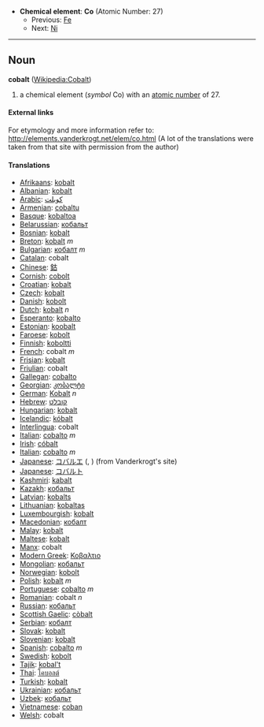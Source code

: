 *'''Chemical element''': '''Co''' (Atomic Number: 27)
**Previous: [[Iron|Fe]]
**Next: [[Nickel|Ni]]
----
== Noun ==
'''cobalt''' ([[en:Cobalt|Wikipedia:Cobalt]])

# a chemical element (''symbol'' Co) with an [[atomic number]] of 27.

====External links====
For etymology and more information refer to:
http://elements.vanderkrogt.net/elem/co.html
(A lot of the translations were taken from that site with permission from the author)

==== Translations ====
*[[Afrikaans]]: [[kobalt]]
*[[Albanian]]: [[kobalt]]
*[[Arabic]]: [[كوبلت]]
*[[Armenian]]: [[cobaltu]]
*[[Basque]]: [[kobaltoa]]
*[[Belarussian]]: [[кобальт]]
*[[Bosnian]]: [[kobalt]]
*[[Breton]]: [[kobalt]] ''m''
*[[Bulgarian]]: [[кобалт]] ''m''
*[[Catalan]]: cobalt
*[[Chinese]]: [[鈷]]
*[[Cornish]]: [[cobolt]]
*[[Croatian]]: [[kobalt]]
*[[Czech]]: [[kobalt]]
*[[Danish]]: [[kobolt]]
*[[Dutch]]: [[kobalt]] ''n''
*[[Esperanto]]: [[kobalto]]
*[[Estonian]]: [[koobalt]]
*[[Faroese]]: [[kobolt]]
*[[Finnish]]: [[koboltti]]
*[[French]]: cobalt ''m''
*[[Frisian]]: [[kobalt]]
*[[Friulian]]: cobalt
*[[Gallegan]]: [[cobalto]]
*[[Georgian]]: [[კობალტი]]
*[[German]]: [[Kobalt]] ''n''
*[[Hebrew]]: [[קובלט]]
*[[Hungarian]]: [[kobalt]]
*[[Icelandic]]: [[kóbalt]]
*[[Interlingua]]: cobalt
*[[Italian]]: [[cobalto]] ''m''
*[[Irish]]: [[cóbalt]]
*[[Italian]]: [[cobalto]] ''m''
*[[Japanese]]: [[コバルエ]] ([[]], ) (from Vanderkrogt's site)
*[[Japanese]]: [[コバルト]]
*[[Kashmiri]]: [[kabalt]]
*[[Kazakh]]: [[кобальт]]
*[[Latvian]]: [[kobalts]]
*[[Lithuanian]]: [[kobaltas]]
*[[Luxembourgish]]: [[kobalt]]
*[[Macedonian]]: [[кобалт]]
*[[Malay]]: [[kobalt]]
*[[Maltese]]: [[kobalt]]
*[[Manx]]: cobalt
*[[Modern Greek]]: [[Κοβαλτιο]] '' ''
*[[Mongolian]]: [[кобальт]]
*[[Norwegian]]: [[kobolt]]
*[[Polish]]:  [[kobalt]] ''m''
*[[Portuguese]]: [[cobalto]] ''m''
*[[Romanian]]: cobalt ''n''
*[[Russian]]: [[кобальт]] '' ''
*[[Scottish Gaelic]]: [[còbalt]]
*[[Serbian]]: [[кобалт]]
*[[Slovak]]: [[kobalt]]
*[[Slovenian]]: [[kobalt]]
*[[Spanish]]: [[cobalto]] ''m''
*[[Swedish]]: [[kobolt]]
*[[Tajik]]: [[kobal't]]
*[[Thai]]: [[โคบอลต์]]
*[[Turkish]]: [[kobalt]]
*[[Ukrainian]]: [[кобальт]]
*[[Uzbek]]: [[кобальт]]
*[[Vietnamese]]: [[coban]]
*[[Welsh]]: cobalt